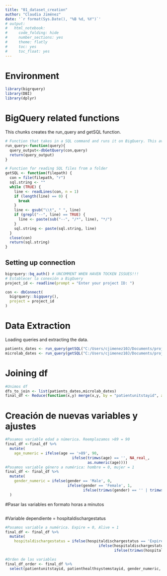 ```yaml
---
title: "01_dataset_creation"
author: "Claudia Jiménez"
date: '`r format(Sys.Date(), "%B %d, %Y")`'
# output:
#   html_notebook:
#     code_folding: hide
#     number_sections: yes
#     theme: flatly
#     toc: yes
#     toc_float: yes
---
```

# Environment

```r
library(bigrquery)
library(DBI)
library(dplyr)
```
# BigQuery related functions

This chunks creates the run_query and getSQL function.

```r
# Function that takes in a SQL command and runs it on BigQuery. This avoids the connection data in each iteration
run_query<-function(query){
  query_output<-dbGetQuery(con,query)
  return(query_output)
}

# Function for reading SQL files from a folder
getSQL <- function(filepath) {
  con = file(filepath, "r")
  sql.string <- ""
  while (TRUE) {
    line <- readLines(con, n = 1)
    if (length(line) == 0) {
      break
    }
    line <- gsub("\\t", " ", line)
    if (grepl("--", line) == TRUE) {
      line <- paste(sub("--", "/*", line), "*/")
    }
    sql.string <- paste(sql.string, line)
  }
  close(con)
  return(sql.string)
}
```

## Setting up connection

```r
bigrquery::bq_auth() # UNCOMMENT WHEN HAVEN TOCKEN ISSUES!!!
# Establecer la conexión a BigQuery
project_id <- readline(prompt = "Enter your project ID: ")

con <- dbConnect(
  bigrquery::bigquery(),
  project = project_id
)

```
# Data Extraction

Loading queries and extracting the data.
```r
patients_dates <- run_query(getSQL("C:/Users/cjimenez10J/Documents/projects/r_urgencias_sepsis/r_urgencias_sepsis/Analysis/sql/patients_date.sql"))
microlab_dates <- run_query(getSQL("C:/Users/cjimenez10J/Documents/projects/r_urgencias_sepsis/r_urgencias_sepsis/Analysis/sql/microbiology_tests.sql"))
```

# Joining df
```r
#Unimos df
dfs_to_join <- list(patients_dates,microlab_dates)
final_df <- Reduce(function(x,y) merge(x,y, by = "patientunitstayid", all.x = TRUE), dfs_to_join)
```

# Creación de nuevas variables y ajustes
```r
#Pasamos variable edad a númerica. Reemplazamos >89 = 90
final_df <-final_df %>%
  mutate(
    age_numeric = ifelse(age == '>89', 90,
                              ifelse(trimws(age) == '', NA_real_,
                                     as.numeric(age))))
#Pasamos variable género a numérica: hombre = 0, mujer = 1
final_df <- final_df %>% 
  mutate(
    gender_numeric = ifelse(gender == 'Male', 0,
                            ifelse(gender == 'Female', 1,
                                   ifelse(trimws(gender) == '' | trimws(gender) == 'Unknown', NA_real_, NA_real_)))
  )
```

#Pasar las variables en formato horas a minutos
```r

```


#Variable dependiente = hospitaldischargestatus
```r
#Pasamos variable a numérica. Expire = 0, Alive = 1
final_df <- final_df %>% 
  mutate(
    hospitaldischargestatus = ifelse(hospitaldischargestatus == 'Expired', 0,
                                          ifelse(hospitaldischargestatus == 'Alive', 1,
                                                 ifelse(trimws(hospitaldischargestatus) == '', NA_real_, NA_real_))))
```


```r
#Orden de las variables
final_df_order <- final_df %>%
  select(patientunitstayid, patienthealthsystemstayid, gender_numeric, age_numeric,ethnicity,hospitalid, wardid,apacheadmissiondx,admissionheight,hospitaladmittime24,hospitaladmitoffset,hospitaladmitsource,hospitaldischargeyear,hospitaldischargetime24,hospitaldischargeoffset,hospitaldischargelocation, hospitaldischargestatus, unittype, unitadmittime24, unitadmitsource,unitvisitnumber,unitstaytype,admissionweight,dischargeweight,unitdischargetime24,unitdischargeoffset,unitdischargelocation, unitdischargestatus,uniquepid, microlabid,culturetakenoffset, culturesite, organism,antibiotic, sensitivitylevel)
```



